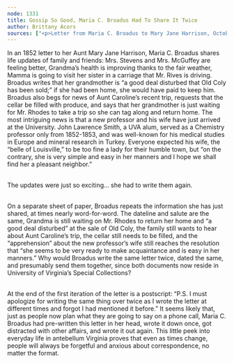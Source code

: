 ```yaml
---
node: 1331
title: Gossip So Good, Maria C. Broadus Had To Share It Twice
author: Brittany Acors
sources: ["<p>Letter from Maria C. Broadus to Mary Jane Harrison, October 18, 1852</p>\r\n"]
---
```

<p>In an 1852 letter to her Aunt Mary Jane Harrison, Maria C. Broadus shares life updates of family and friends: Mrs. Stevens and Mrs. McGuffey are feeling better, Grandma&rsquo;s health is improving thanks to the fair weather, Mamma is going to visit her sister in a carriage that Mr. Rives is driving. Broadus writes that her grandmother is &ldquo;a good deal disturbed that Old Coly has been sold;&rdquo; if she had been home, she would have paid to keep him. Broadus also begs for news of Aunt Caroline&rsquo;s recent trip, requests that the cellar be filled with produce, and says that her grandmother is just waiting for Mr. Rhodes to take a trip so she can tag along and return home. The most intriguing news is that a new professor and his wife have just arrived at the University. John Lawrence Smith, a UVA alum, served as a Chemistry professor only from 1852-1853, and was well-known for his medical studies in Europe and mineral research in Turkey. Everyone expected his wife, the &ldquo;belle of Louisville,&rdquo; to be too fine a lady for their humble town, but &ldquo;on the contrary, she is very simple and easy in her manners and I hope we shall find her a pleasant neighbor.&rdquo;</p>
<p><br />
	The updates were just so exciting&hellip; she had to write them again.</p>
<p><br />
	On a separate sheet of paper, Broadus repeats the information she has just shared, at times nearly word-for-word. The dateline and salute are the same, Grandma is still waiting on Mr. Rhodes to return her home and &ldquo;a good deal disturbed&rdquo; at the sale of Old Coly, the family still wants to hear about Aunt Caroline&rsquo;s trip, the cellar still needs to be filled, and the &ldquo;apprehension&rdquo; about the new professor&rsquo;s wife still reaches the resolution that &ldquo;she seems to be very ready to make acquaintance and is easy in her manners.&rdquo; Why would Broadus write the same letter twice, dated the same, and presumably send them together, since both documents now reside in University of Virginia&rsquo;s Special Collections?</p>
<p><br />
	At the end of the first iteration of the letter is a postscript: &ldquo;P.S. I must apologize for writing the same thing over twice as I wrote the letter at different times and forgot I had mentioned it before.&rdquo; It seems likely that, just as people now plan what they are going to say on a phone call, Maria C. Broadus had pre-written this letter in her head, wrote it down once, got distracted with other affairs, and wrote it out again. This little peek into everyday life in antebellum Virginia proves that even as times change, people will always be forgetful and anxious about correspondence, no matter the format.</p>
